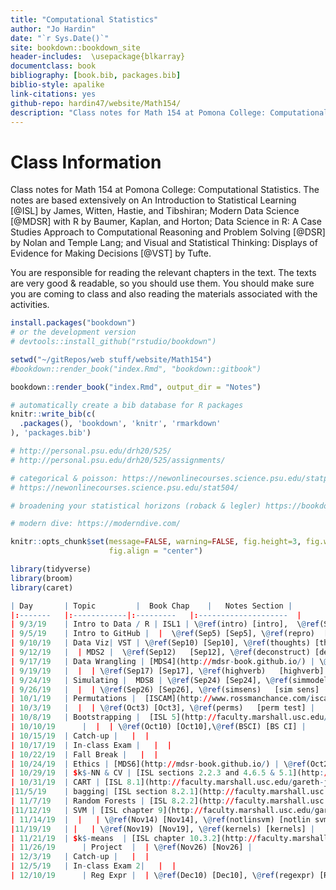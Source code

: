 ```yaml
--- 
title: "Computational Statistics"
author: "Jo Hardin"
date: "`r Sys.Date()`"
site: bookdown::bookdown_site
header-includes:  \usepackage{blkarray}
documentclass: book
bibliography: [book.bib, packages.bib]
biblio-style: apalike
link-citations: yes
github-repo: hardin47/website/Math154/
description: "Class notes for Math 154 at Pomona College: Computational Statistics.  The notes are based extensively on An Introduction to Statistical Learning by James, Witten, Hastie, and Tibshirani as well as Modern Data Science with R by Baumer, Kaplan, and Horton."
---
```



# Class Information {-}

Class notes for Math 154 at Pomona College: Computational Statistics.  The notes are based extensively on An Introduction to Statistical Learning [@ISL] by James, Witten, Hastie, and Tibshiran;  Modern Data Science [@MDSR] with R by Baumer, Kaplan, and Horton; Data Science in R: A Case Studies Approach to Computational Reasoning and Problem Solving [@DSR] by Nolan and Temple Lang; and Visual and Statistical Thinking: Displays of Evidence for Making Decisions [@VST] by Tufte.


You are responsible for reading the relevant chapters in the text.  The texts are very good & readable, so you should use them.   You should make sure you are coming to class and also reading the materials associated with the activities. 

```r
install.packages("bookdown")
# or the development version
# devtools::install_github("rstudio/bookdown")

setwd("~/gitRepos/web stuff/website/Math154")
#bookdown::render_book("index.Rmd", "bookdown::gitbook")

bookdown::render_book("index.Rmd", output_dir = "Notes")
```


```r
# automatically create a bib database for R packages
knitr::write_bib(c(
  .packages(), 'bookdown', 'knitr', 'rmarkdown'
), 'packages.bib')
```



```r
# http://personal.psu.edu/drh20/525/
# http://personal.psu.edu/drh20/525/assignments/

# categorical & poisson: https://newonlinecourses.science.psu.edu/statprogram/stat504
# https://newonlinecourses.science.psu.edu/stat504/

# broadening your statistical horizons (roback & legler) https://bookdown.org/roback/bookdown-bysh/

# modern dive: https://moderndive.com/

```


```r
knitr::opts_chunk$set(message=FALSE, warning=FALSE, fig.height=3, fig.width=5, 
                      fig.align = "center")

library(tidyverse)
library(broom)
library(caret)
```

```r
| Day    	| Topic     	|  Book Chap   	|   Notes Section |
|:-------	|:------------|:---------	|:--------------------	|
| 9/3/19 	| Intro to Data / R | ISL1 | \@ref(intro) [intro],  \@ref(Sep3) [Sep3]|
| 9/5/19	| Intro to GitHub |  |  \@ref(Sep5) [Sep5], \@ref(repro)  [repro] |
| 9/10/19	| Data Viz| VST | \@ref(Sep10) [Sep10], \@ref(thoughts) [thoughts]  |
| 9/12/19  	|  | MDS2 |  \@ref(Sep12)   [Sep12], \@ref(deconstruct) [decon], \@ref(gg) [gg]|
| 9/17/19	| Data Wrangling | [MDS4](http://mdsr-book.github.io/) | \@ref(Sep17) [Sep17], \@ref(datastruc) [structure] |
| 9/19/19  	|  |  | \@ref(Sep17) [Sep17], \@ref(highverb)   [highverb] |
| 9/24/19	| Simulating |  MDS8 | \@ref(Sep24) [Sep24], \@ref(simmodels) [sim models] |
| 9/26/19  	|  |  | \@ref(Sep26) [Sep26], \@ref(simsens)   [sim sens] |
| 10/1/19	| Permutations |  [ISCAM](http://www.rossmanchance.com/iscam3/files.html) | \@ref(Oct1) [Oct1], \@ref(algs) [inf algs] |
| 10/3/19  	|  |  | \@ref(Oct3) [Oct3], \@ref(perms)   [perm test] |
| 10/8/19	| Bootstrapping |  [ISL 5](http://faculty.marshall.usc.edu/gareth-james/ISL/) | \@ref(Oct8) [Oct8], \@ref(BSnotation) [notation] |
| 10/10/19  	|  |  | \@ref(Oct10) [Oct10],\@ref(BSCI) [BS CI] |
| 10/15/19	| Catch-up |   |  |
| 10/17/19	| In-class Exam |   |  |
| 10/22/19	| Fall Break |   |  |
| 10/24/19	| Ethics | [MDS6](http://mdsr-book.github.io/) | \@ref(Oct24) [Oct24], \@ref(ethics) [ethics] |
| 10/29/19	| $k$-NN & CV | [ISL sections 2.2.3 and 4.6.5 & 5.1](http://faculty.marshall.usc.edu/gareth-james/ISL/)   | \@ref(Oct29) [Oct29], \@ref(knn) [knn]  \@ref(cv) [CV]|
| 10/31/19	| CART | [ISL 8.1](http://faculty.marshall.usc.edu/gareth-james/ISL/)  | \@ref(Oct31) | 
|11/5/19	| bagging| [ISL section 8.2.1](http://faculty.marshall.usc.edu/gareth-james/ISL/)   | \@ref(Nov5) [Nov5], \@ref(bagging) [bagging] |
| 11/7/19	| Random Forests | [ISL 8.2.2](http://faculty.marshall.usc.edu/gareth-james/ISL/)  | \@ref(Nov7) [Nov7], \@ref(rf) [rf] |
|11/12/19	| SVM | [ISL chapter 9](http://faculty.marshall.usc.edu/gareth-james/ISL/)   | \@ref(Nov12) [Nov12], \@ref(linsvm) [linear svm] |
| 11/14/19	|  |   | \@ref(Nov14) [Nov14], \@ref(notlinsvm) [notlin svm] |
|11/19/19	| |   | \@ref(Nov19) [Nov19], \@ref(kernels) [kernels] |
| 11/21/19	| $k$-means  | [ISL chapter 10.3.2](http://faculty.marshall.usc.edu/gareth-james/ISL/)  | \@ref(Nov21) [Nov21], \@ref(hier) [HierClus], \@ref(part) [PartClus]|
| 11/26/19  	| Project  |  | \@ref(Nov26) [Nov26] |
| 12/3/19	| Catch-up |   |  |
| 12/5/19	| In-class Exam 2|   |  |
| 12/10/19  	| Reg Expr |  | \@ref(Dec10) [Dec10], \@ref(regexpr) [RegExpr], \@ref(compstat) [CompStat] |
```

